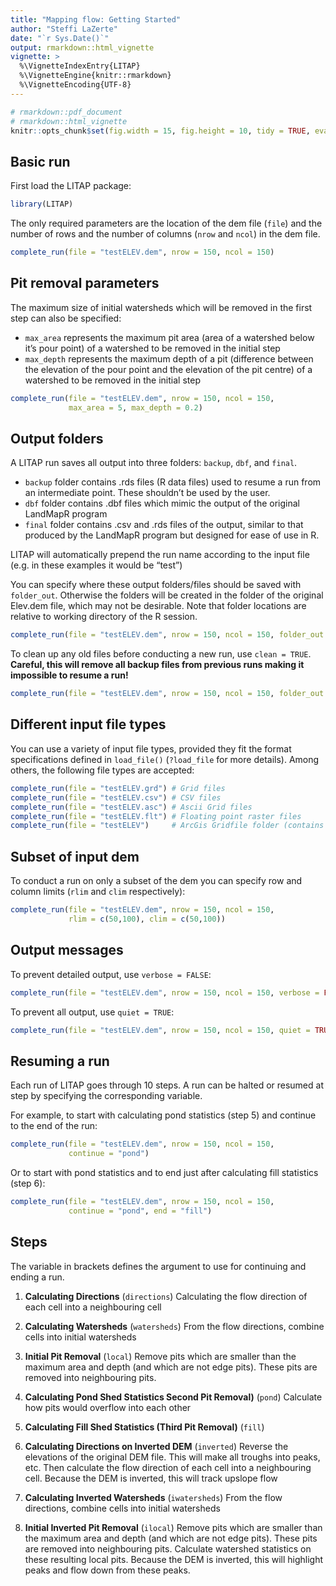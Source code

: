 ```yaml
---
title: "Mapping flow: Getting Started"
author: "Steffi LaZerte"
date: "`r Sys.Date()`"
output: rmarkdown::html_vignette
vignette: >
  %\VignetteIndexEntry{LITAP}
  %\VignetteEngine{knitr::rmarkdown}
  %\VignetteEncoding{UTF-8}
---
```


```r
# rmarkdown::pdf_document
# rmarkdown::html_vignette
knitr::opts_chunk$set(fig.width = 15, fig.height = 10, tidy = TRUE, eval = FALSE)
```

<style>
.figure {
  max-width: 100%;
  margin: auto;
}
.table {
  width: auto;
  margin: auto;
}
</style>

## Basic run

First load the LITAP package:
  
```r
library(LITAP)
```

The only required parameters are the location of the dem file (`file`) and the number of rows and the number of columns (`nrow` and `ncol`) in the dem file.

```r
complete_run(file = "testELEV.dem", nrow = 150, ncol = 150)
```

## Pit removal parameters

The maximum size of initial watersheds which will be removed in the first step can also be specified:

- `max_area` represents the maximum pit area (area of a watershed below it's pour point) of a watershed to be removed in the initial step
- `max_depth` represents the maximum depth of a pit (difference between the elevation of the pour point and the elevation of the pit centre) of a watershed to be removed in the initial step

```r
complete_run(file = "testELEV.dem", nrow = 150, ncol = 150, 
             max_area = 5, max_depth = 0.2)
```

## Output folders

A LITAP run saves all output into three folders: `backup`, `dbf`, and `final`.  

- `backup` folder contains .rds files (R data files) used to resume a run from an intermediate point. These shouldn't be used by the user.
- `dbf` folder contains .dbf files which mimic the output of the original LandMapR program
- `final` folder contains .csv and .rds files of the output, similar to that produced by the LandMapR program but designed for ease of use in R.

LITAP will automatically prepend the run name according to the input file (e.g. in these examples it would be "test")

You can specify where these output folders/files should be saved with `folder_out`. Otherwise the folders will be created in the folder of the original Elev.dem file, which may not be desirable. Note that folder locations are relative to working directory of the R session.

```r
complete_run(file = "testELEV.dem", nrow = 150, ncol = 150, folder_out = "./Output/")
```

To clean up any old files before conducting a new run, use `clean = TRUE`. __Careful, this will remove all backup files from previous runs making it impossible to resume a run!__

```r
complete_run(file = "testELEV.dem", nrow = 150, ncol = 150, folder_out = "./Output/", clean = TRUE)
```

## Different input file types

You can use a variety of input file types, provided they fit the format specifications defined in `load_file()` (`?load_file` for more details). Among others, the following file types are accepted:

```r
complete_run(file = "testELEV.grd") # Grid files
complete_run(file = "testELEV.csv") # CSV files
complete_run(file = "testELEV.asc") # Ascii Grid files
complete_run(file = "testELEV.flt") # Floating point raster files
complete_run(file = "testELEV")     # ArcGis Gridfile folder (contains .hdr files)
```


## Subset of input dem

To conduct a run on only a subset of the dem you can specify row and column limits (`rlim` and `clim` respectively):

```r
complete_run(file = "testELEV.dem", nrow = 150, ncol = 150, 
             rlim = c(50,100), clim = c(50,100))
```

## Output messages

To prevent detailed output, use `verbose = FALSE`:

```r
complete_run(file = "testELEV.dem", nrow = 150, ncol = 150, verbose = FALSE)
```

To prevent all output, use `quiet = TRUE`:

```r
complete_run(file = "testELEV.dem", nrow = 150, ncol = 150, quiet = TRUE)
```

## Resuming a run
Each run of LITAP goes through 10 steps. A run can be halted or resumed at step by specifying the corresponding variable.


For example, to start with calculating pond statistics (step 5) and continue to the end of the run:

```r
complete_run(file = "testELEV.dem", nrow = 150, ncol = 150, 
             continue = "pond")
```

Or to start with pond statistics and to end just after calculating fill statistics (step 6):

```r
complete_run(file = "testELEV.dem", nrow = 150, ncol = 150, 
             continue = "pond", end = "fill")
```

## Steps

The variable in brackets defines the argument to use for continuing and ending a run.

1. __Calculating Directions__ (`directions`)
Calculating the flow direction of each cell into a neighbouring cell 

2. __Calculating Watersheds__ (`watersheds`)
From the flow directions, combine cells into initial watersheds

3. __Initial Pit Removal__ (`local`)
Remove pits which are smaller than the maximum area and depth (and which are not edge pits). These pits are removed into neighbouring pits.

4. __Calculating Pond Shed Statistics Second Pit Removal)__ (`pond`)
Calculate how pits would overflow into each other

5. __Calculating Fill Shed Statistics (Third Pit Removal)__ (`fill`)

6. __Calculating Directions on Inverted DEM__ (`inverted`)
Reverse the elevations of the original DEM file. This will make all troughs into peaks, etc. Then calculate the flow direction of each cell into a neighbouring cell. Because the DEM is inverted, this will track upslope flow

7. __Calculating Inverted Watersheds__ (`iwatersheds`)
From the flow directions, combine cells into initial watersheds

8. __Initial Inverted Pit Removal__ (`ilocal`)
Remove pits which are smaller than the maximum area and depth (and which are not edge pits). These pits are removed into neighbouring pits. Calculate watershed statistics on these resulting local pits. Because the DEM is inverted, this will highlight peaks and flow down from these peaks.


